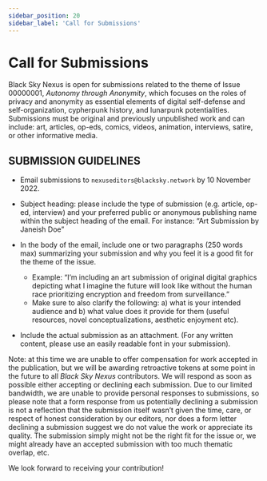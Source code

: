 ```yaml
---
sidebar_position: 20
sidebar_label: 'Call for Submissions'
---
```


# Call for Submissions

Black Sky Nexus is open for submissions related to the theme of Issue 00000001, *Autonomy through Anonymity*, which focuses on the roles of privacy and anonymity as essential elements of digital self-defense and self-organization, cypherpunk history, and lunarpunk potentialities. Submissions must be original and previously unpublished work and can include: art, articles, op-eds, comics, videos, animation, interviews, satire, or other informative media.


## SUBMISSION GUIDELINES

* Email submissions to `nexuseditors@blacksky.network` by 10 November 2022. 

* Subject heading: please include the type of submission (e.g. article, op-ed, interview) and your preferred public or anonymous publishing name within the subject heading of the email. For instance: “Art Submission by Janeish Doe”

* In the body of the email, include one or two paragraphs (250  words max) summarizing your submission and why you feel it is a good fit for the theme of the issue. 
    * Example: “I’m including an art submission of original digital graphics depicting what I imagine the future will look like without the human race prioritizing encryption and freedom from surveillance.”
    * Make sure to also clarify the following:  a) what is your intended audience and b) what value does it provide for them (useful resources, novel conceptualizations, aesthetic enjoyment etc).

* Include the actual submission as an attachment. (For any written content, please use an easily readable font in your submission). 

Note: at this time we are unable to offer compensation for work accepted in the publication, but we will be awarding retroactive tokens at some point in the future to all *Black Sky Nexus* contributors. We will respond as soon as possible either accepting or declining each submission. Due to our limited bandwidth, we are unable to provide personal responses to submissions, so please note that a form response from us potentially declining a submission is not a reflection that the submission itself wasn’t given the time, care, or respect of honest consideration by our editors, nor does a form letter declining a submission suggest we do not value the work or appreciate its quality. The submission simply might not be the right fit for the issue or, we might already have an accepted submission with too much thematic overlap, etc. 

We look forward to receiving your contribution!
